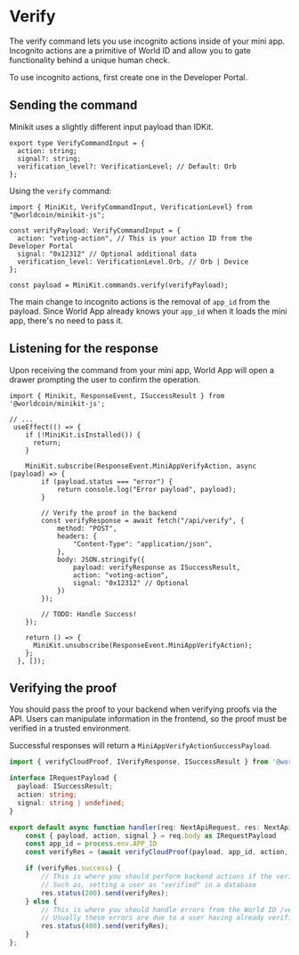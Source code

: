 
# Verify

The verify command lets you use <Link href="/world-id/id/cloud">incognito actions</Link> inside of your mini app. Incognito actions are a primitive of World ID and allow you to gate functionality behind a unique human check.

To use incognito actions, first create one in the <Link href="https://developer.worldcoin.org/">Developer Portal</Link>.

## Sending the command
Minikit uses a slightly different input payload than IDKit.
``` tsx
export type VerifyCommandInput = {
  action: string;
  signal?: string;
  verification_level?: VerificationLevel; // Default: Orb
};
```
Using the `verify` command:
```tsx {{ title: 'pages/index.tsx' }}
import { MiniKit, VerifyCommandInput, VerificationLevel} from "@worldcoin/minikit-js";

const verifyPayload: VerifyCommandInput = {
  action: "voting-action", // This is your action ID from the Developer Portal
  signal: "0x12312" // Optional additional data
  verification_level: VerificationLevel.Orb, // Orb | Device
};

const payload = MiniKit.commands.verify(verifyPayload);
```

The main change to incognito actions is the removal of `app_id` from the payload. Since World App already knows your `app_id` when it loads the mini app, there's no need to pass it. 

## Listening for the response
Upon receiving the command from your mini app, World App will open a drawer prompting the user to confirm the operation. 

``` tsx {{ title: 'pages/index.tsx' }}
import { Minikit, ResponseEvent, ISuccessResult } from '@worldcoin/minikit-js';

// ...
 useEffect(() => {
    if (!MiniKit.isInstalled()) {
      return;
    }

    MiniKit.subscribe(ResponseEvent.MiniAppVerifyAction, async (payload) => {
        if (payload.status === "error") {
            return console.log("Error payload", payload);
        }
      
        // Verify the proof in the backend 
        const verifyResponse = await fetch("/api/verify", {
            method: "POST",
            headers: {
                "Content-Type": "application/json",
            },
            body: JSON.stringify({
                payload: verifyResponse as ISuccessResult,
                action: "voting-action",
                signal: "0x12312" // Optional
            }) 
        });

        // TODO: Handle Success!
    });

    return () => {
      MiniKit.unsubscribe(ResponseEvent.MiniAppVerifyAction);
    };
  }, []);
```

## Verifying the proof
<Note type="warning">
	You should pass the proof to your backend when verifying proofs via the API. Users can manipulate information in the
	frontend, so the proof must be verified in a trusted environment.
</Note>

Successful responses will return a `MiniAppVerifyActionSuccessPayload`. 


```typescript {{ title: 'pages/api/verify.ts' }}
import { verifyCloudProof, IVerifyResponse, ISuccessResult } from '@worldcoin/minikit-js'

interface IRequestPayload {
  payload: ISuccessResult; 
  action: string;
  signal: string | undefined;
}

export default async function handler(req: NextApiRequest, res: NextApiResponse) {
    const { payload, action, signal } = req.body as IRequestPayload
    const app_id = process.env.APP_ID 
    const verifyRes = (await verifyCloudProof(payload, app_id, action, signal)) as IVerifyResponse // Wrapper on this

    if (verifyRes.success) {
        // This is where you should perform backend actions if the verification succeeds
        // Such as, setting a user as "verified" in a database
        res.status(200).send(verifyRes);
    } else {
        // This is where you should handle errors from the World ID /verify endpoint. 
        // Usually these errors are due to a user having already verified.
        res.status(400).send(verifyRes);
    }
};
```